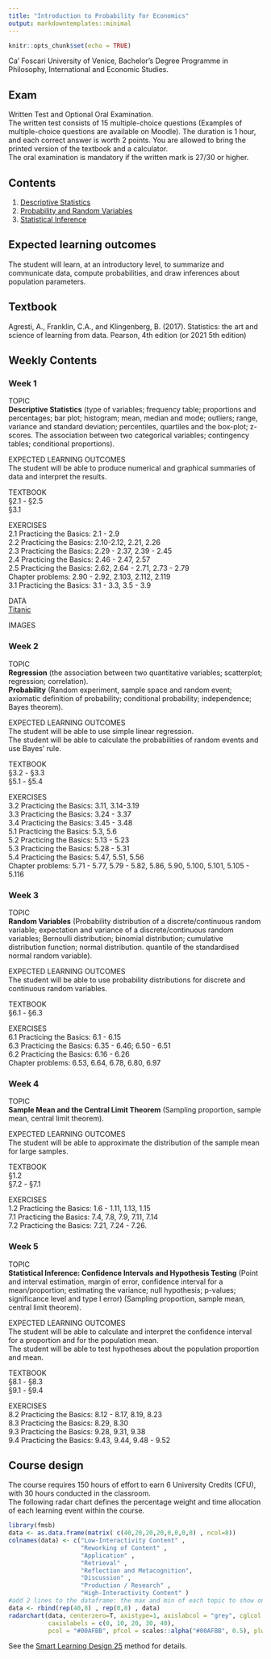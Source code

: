 ```yaml
---
title: "Introduction to Probability for Economics"
output: markdowntemplates::minimal
---
```


```r
knitr::opts_chunk$set(echo = TRUE)
```

Ca' Foscari University of Venice, Bachelor's Degree Programme in Philosophy, International and Economic Studies. 

## Exam

Written Test and Optional Oral Examination. <br>
The written test consists of 15 multiple-choice questions (Examples of multiple-choice questions are available on Moodle). The duration is 1 hour, and each correct answer is worth 2 points. You are allowed to bring the printed version of the textbook and a calculator. <br>
The oral examination is mandatory if the written mark is 27/30 or higher.


## Contents

1. [Descriptive Statistics](docs/1_descriptive.pdf)
2. [Probability and Random Variables](docs/2_probability.pdf)
3. [Statistical Inference](docs/3_inference.pdf)

## Expected learning outcomes

The student will learn, at an introductory level, to summarize and communicate data, compute probabilities, and draw inferences about population parameters.


## Textbook

Agresti, A., Franklin, C.A., and Klingenberg,
B. (2017). Statistics: the art and science of learning from
data. Pearson, 4th edition (or 2021 5th edition)

## Weekly Contents

### Week 1

TOPIC <br> 
**Descriptive Statistics** (type of variables; frequency table; proportions and percentages; bar plot; histogram; mean, median and mode; outliers; range, variance and standard deviation; percentiles, quartiles and the box-plot; z-scores. The association between two categorical variables; contingency tables; conditional proportions).

EXPECTED LEARNING OUTCOMES <br> 
The student will be able to produce numerical and graphical summaries of data and interpret the results.

TEXTBOOK <br> 
§2.1 - §2.5 <br> 
§3.1

EXERCISES <br> 
2.1 Practicing the Basics: 2.1 - 2.9 <br> 
2.2 Practicing the Basics: 2.10-2.12, 2.21, 2.26 <br> 
2.3 Practicing the Basics: 2.29 - 2.37, 2.39 - 2.45 <br> 
2.4 Practicing the Basics: 2.46 - 2.47, 2.57 <br> 
2.5 Practicing the Basics: 2.62, 2.64 - 2.71, 2.73 - 2.79 <br> 
Chapter problems: 2.90 - 2.92, 2.103, 2.112, 2.119 <br> 
3.1 Practicing the Basics: 3.1 - 3.3, 3.5 - 3.9 <br> 

DATA <br>
[Titanic](https://github.com/aldosolari/IPE/blob/main/docs/titanic.csv)

IMAGES <br>


### Week 2

TOPIC <br> 
**Regression** (the association between two quantitative variables; scatterplot; regression; correlation). <br>
**Probability** (Random experiment, sample space and random event; axiomatic definition of probability; conditional probability; independence; Bayes theorem).

EXPECTED LEARNING OUTCOMES <br> 
The student will be able to use simple linear regression. <br> 
The student will be able to calculate the probabilities of random events and use Bayes' rule. <br> 

TEXTBOOK <br> 
§3.2 - §3.3 <br> 
§5.1 - §5.4

EXERCISES <br> 
3.2 Practicing the Basics: 3.11, 3.14-3.19 <br> 
3.3 Practicing the Basics: 3.24 - 3.37 <br> 
3.4 Practicing the Basics: 3.45 - 3.48 <br> 
5.1 Practicing the Basics: 5.3, 5.6 <br> 
5.2 Practicing the Basics: 5.13 - 5.23 <br> 
5.3 Practicing the Basics: 5.28 - 5.31 <br> 
5.4 Practicing the Basics: 5.47, 5.51, 5.56 <br> 
Chapter problems: 5.71 - 5.77, 5.79 - 5.82, 5.86, 5.90, 5.100, 5.101, 5.105 - 5.116 <br> 

### Week 3

TOPIC <br> 
**Random Variables** (Probability distribution of a discrete/continuous random variable; expectation and variance of a discrete/continuous random variables; Bernoulli distribution; binomial distribution; cumulative distribution function; normal distribution. quantile of the standardised normal random variable).


EXPECTED LEARNING OUTCOMES <br> 
The student will be able to use probability distributions for discrete and continuous random variables.

TEXTBOOK <br> 
§6.1 - §6.3

EXERCISES <br> 
6.1 Practicing the Basics: 6.1 - 6.15 <br>
6.3 Practicing the Basics: 6.35 - 6.46; 6.50 - 6.51 <br>
6.2 Practicing the Basics: 6.16 - 6.26 <br>
Chapter problems: 6.53, 6.64, 6.78, 6.80, 6.97 <br>

### Week 4

TOPIC <br> 
**Sample Mean and the Central Limit Theorem** (Sampling proportion, sample mean, central limit theorem).

EXPECTED LEARNING OUTCOMES <br> 
The student will be able to approximate the distribution of the sample mean for large samples.

TEXTBOOK <br> 
§1.2 <br>
§7.2 - §7.1 <br>

EXERCISES <br> 
1.2 Practicing the Basics: 1.6 - 1.11, 1.13, 1.15 <br> 
7.1 Practicing the Basics: 7.4, 7.8, 7.9, 7.11, 7.14 <br> 
7.2 Practicing the Basics: 7.21, 7.24 - 7.26. <br> 

### Week 5

TOPIC <br> 
**Statistical Inference: Confidence Intervals and Hypothesis Testing** (Point and interval estimation, margin of error, confidence interval for a mean/proportion; estimating the variance; null hypothesis; p-values; significance level and type I error) (Sampling proportion, sample mean, central limit theorem).

EXPECTED LEARNING OUTCOMES <br> 
The student will be able to calculate and interpret the confidence interval for a proportion and for the population mean. <br>
The student will be able to test hypotheses about the population proportion and mean.

TEXTBOOK <br> 
§8.1 - §8.3 <br>
§9.1 - §9.4 <br>

EXERCISES <br> 
8.2 Practicing the Basics: 8.12 - 8.17, 8.19, 8.23 <br>
8.3 Practicing the Basics: 8.29, 8.30 <br>
9.3 Practicing the Basics: 9.28, 9.31, 9.38 <br>
9.4 Practicing the Basics: 9.43, 9.44, 9.48 - 9.52 <br>

## Course design

The course requires 150 hours of effort to earn 6 University Credits (CFU), with 30 hours conducted in the classroom.  <br> 
The following radar chart defines the percentage weight and time allocation of each learning event within the course.

```r
library(fmsb)
data <- as.data.frame(matrix( c(40,20,20,20,0,0,0,0) , ncol=8))
colnames(data) <- c("Low-Interactivity Content" , 
                    "Reworking of Content" ,
                    "Application" , 
                    "Retrieval" , 
                    "Reflection and Metacognition", 
                    "Discussion" ,
                    "Production / Research" , 
                    "High-Interactivity Content" )
#add 2 lines to the dataframe: the max and min of each topic to show on the plot
data <- rbind(rep(40,8) , rep(0,8) , data)
radarchart(data, centerzero=T, axistype=1, axislabcol = "grey", cglcol = "grey", cglty = 1, cglwd = 0.8,
           caxislabels = c(0, 10, 20, 30, 40),
           pcol = "#00AFBB", pfcol = scales::alpha("#00AFBB", 0.5), plwd = 2, plty = 1)
```


See the [Smart Learning Design 25](https://www.metid.polimi.it/en/)  method for details.

